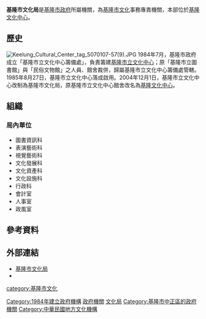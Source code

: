 {{中華民國政府部門基礎資訊
|部門名稱       = 基隆市文化局
|外文名稱       = Keelung City Cultural Affairs Bureau
|外文語言       = 英語
|部門標誌       = Keelung City Cultural Affairs Bureau logo.svg
|代表圖像       = 
|代表圖像名稱   =  
|首長職銜       = 局長
|首長姓名       = 陳靜萍
|副首長職銜     = 副局長
|副首長姓名     = 
|副首長姓名二   = 
|副首長姓名三   = 
|副首長職銜二   = 秘書
|副首長二姓名   = 
|副首長二姓名二 = 
|副首長二姓名三 = 
|副首長職銜三   = 
|副首長三姓名   = 
|副首長三姓名二 = 
|副首長三姓名三 = 
|秘書長職銜     = 
|秘書長姓名     = 
|秘書長姓名二   = 
|秘書長姓名三   = 
|任命者姓名     = 
|成立日期       = 1984年7月
|解散日期       = 
|所屬部門       = [[基隆市政府|基隆市政府]]
|組織編制       = 
|授權法源       = 
|員額           = 
|年度預算額     = 
|地址           = 20241[[基隆市|基隆市]][[中正區_(基隆市)|中正區]]信一路181號（[[基隆文化中心|基隆文化中心]]）
|電話           = +886 2 2422-4170~9
|網站           = http://www.klccab.gov.tw/
|備註           = 
}}
'''基隆市文化局'''是[[基隆市政府|基隆市政府]]所屬機關，為[[基隆市|基隆市]][[文化|文化]]事務專責機關，本部位於[[基隆文化中心|基隆文化中心]]。

==歷史==
[[File:Keelung_Cultural_Center_tag_5070107-57(9).JPG|thumb]]
1984年7月，基隆市政府成立「基隆市立文化中心籌備處」，負責籌建[[基隆市立文化中心|基隆市立文化中心]]；原「基隆市立圖書館」與「民俗文物館」之人員、館舍裁併，歸屬基隆市立文化中心籌備處管轄。1985年8月27日，基隆市立文化中心落成啟用。2004年12月1日，基隆市立文化中心改制為基隆市文化局，原基隆市立文化中心館舍改名為[[基隆文化中心|基隆文化中心]]。

==組織==
===局內單位===
*圖書資訊科
*表演藝術科
*視覺藝術科 
*文化發展科 
*文化資產科
*文化設施科
*行政科
*會計室
*人事室
*政風室

==參考資料==
{{Reflist}}

==外部連結==
{{commonscat|Keelung City Cultural Affairs Bureau}}
*[http://www.klccab.gov.tw 基隆市文化局] {{Wayback|url=http://www.klccab.gov.tw/ |date=20110501063027 }}
*{{facebook|KLCCABTW}}
{{基隆市政府所屬機關}}
[[Category:1984年建立政府機構|Category:1984年建立政府機構]]
[[Category:1984年台灣建立|政府機關]]
[[Category:基隆市政府|文化局]]
[[Category:基隆市中正區的政府機關|Category:基隆市中正區的政府機關]]
[[category:基隆市文化|category:基隆市文化]]
[[Category:中華民國地方文化機構|Category:中華民國地方文化機構]]